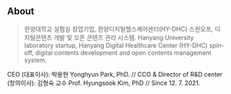 ## About

> 한양대학교 실험실 창업기업, 한양디지털헬스케어센터(HY-DHC) 스핀오프, 디지털콘텐츠 개발 및 오픈 콘텐츠 관리 시스템.
> Hanyang University laboratory startup, Hanyang Digital Healthcare Center (HY-DHC) spin-off, digital contents development and open contents management system.

CEO (대표이사): 박용현 Yonghyun Park, PhD. // CCO & Director of R&D center (창의이사): 김형숙 교수 Prof. Hyungsook Kim, PhD // Since 12. 7. 2021.
